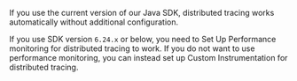 If you use the current version of our Java SDK, distributed tracing works automatically without additional configuration.

<Note>

If you use SDK version `6.24.x` or below, you need to <PlatformLink to="/performance/">Set Up Performance</PlatformLink> monitoring for distributed tracing to work. If you do not want to use performance monitoring, you can instead set up <PlatformLink to="/distributed-tracing/custom-instrumentation/">Custom Instrumentation</PlatformLink> for distributed tracing.

</Note>
